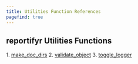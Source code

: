 ```yaml
---
title: Utilities Function References
pagefind: true
---
```



## reportifyr Utilities Functions

<Steps>
1. <a href={`${import.meta.env.BASE_URL}/reference/utilities/make_doc_dirs/`}>make_doc_dirs</a>
2. <a href={`${import.meta.env.BASE_URL}/reference/utilities/validate_object/`}>validate_object</a>
3. <a href={`${import.meta.env.BASE_URL}/reference/utilities/toggle_logger/`}>toggle_logger</a>
</Steps>
